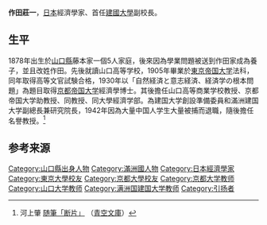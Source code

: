 '''作田莊一'''{{BD|1878年|12月1日|1973年|2月9日|}}，[[日本|日本]]經濟學家、首任[[建國大學|建國大學]]副校長。

==生平==
1878年出生於[[山口縣|山口縣]]藤本家一個5人家庭，後來因為學業問題被送到作田家成為養子，並且改姓作田。先後就讀山口高等学校，1905年畢業於[[東京帝国大学|東京帝国大学]]法科，同年取得高等文官試験合格，1930年以「自然経済と意志経済、経済学の根本問題」為題目取得[[京都帝国大学|京都帝国大学]]經濟學博士。其後擔任山口高等商業学校教授、京都帝国大学助教授、同教授、同大學經濟学部。為建国大学創設準備委員和滿洲建国大学副總長兼研究院長，1942年因為大量中国人学生大量被捕而退職，隨後擔任名譽教授。<ref>河上肇 [http://www.aozora.gr.jp/cards/000250/card1338.html 随筆「断片」] {{Wayback|url=http://www.aozora.gr.jp/cards/000250/card1338.html |date=20201101044130 }}（[[青空文庫|青空文庫]]）</ref>

== 参考来源 ==
{{Reflist}}

{{DEFAULTSORT:Sakuta Soichi}}
[[Category:山口縣出身人物|Category:山口縣出身人物]]
[[Category:滿洲國人物|Category:滿洲國人物]]
[[Category:日本經濟學家|Category:日本經濟學家]]
[[Category:東京大學校友|Category:東京大學校友]]
[[Category:京都大學校友|Category:京都大學校友]]
[[Category:京都大学教师|Category:京都大学教师]]
[[Category:山口大学教师|Category:山口大学教师]]
[[Category:满洲国建国大学教师|Category:满洲国建国大学教师]]
[[Category:引扬者|Category:引扬者]]